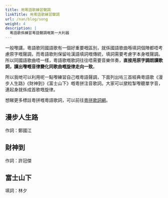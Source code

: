 ```yaml
---
title: 用粵語歌練習聲調
linkTitle: 用粵語歌練習聲調
url: /nan/blog/song
weight: 4
description: |
  粵語歌係練習粵語聲調嘅第一大利器
---
```


一般嚟講，粵語歌同國語歌有一個好重要嘅區別，就係國語歌曲喺填詞個陣都唔考慮原字嘅聲調，而粵語歌則保留咗漢語填詞嘅傳統，填詞需要考慮字本身嘅聲調。所以同國語歌曲唔一樣，粵語歌嘅歌詞往往唔需要音樂伴奏，**直接用原字調朗讀歌詞，讀出嚟嘅音律變化同歌曲嘅旋律走向一致**。

所以我哋可以利用呢一點嚟練習自己嘅粵語聲調，下面列出咗三首經典粵語歌《漫步人生路》《財神到》《富士山下》嘅粵拼注音歌詞。大家可以撳粒掣嚟聽單字音，連起身就係成首歌嘅旋律。

想睇更多標註粵拼嘅粵語歌詞，可以前往[粵拼歌詞網](https://jyut6.com/)。

## 漫步人生路

作詞：鄭國江

<SampleText sample="maanboujansanglou" />

## 財神到

作詞：許冠傑

<SampleText sample="coisandou" />

## 富士山下

填詞：林夕

<SampleText sample="fusisaanhaa" />
